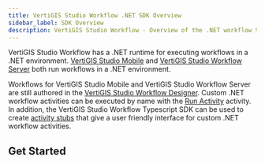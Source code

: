```yaml
---
title: VertiGIS Studio Workflow .NET SDK Overview
sidebar_label: SDK Overview
description: VertiGIS Studio Workflow - Overview of the .NET workflow SDK
---
```



VertiGIS Studio Workflow has a .NET runtime for executing workflows in a .NET environment. [VertiGIS Studio Mobile](https://docs.geocortex.com/mobileviewer/) and [VertiGIS Studio Workflow Server](https://docs.geocortex.com/workflow/latest/help/Default.htm#wf5/help/server-workflows.htm) both run workflows in a .NET environment.

Workflows for VertiGIS Studio Mobile and VertiGIS Studio Workflow Server are still authored in the [VertiGIS Studio Workflow Designer](https://apps.geocortex.com/workflow/designer/). Custom .NET workflow activities can be executed by name with the [Run Activity](https://docs.geocortex.com/workflow/latest/help/Default.htm#wf5/help/activities/run-activity.htm) activity. In addition, the VertiGIS Studio Workflow Typescript SDK can be used to create [activity stubs](sdk-net-register-activities.mdx) that give a user friendly interface for custom .NET workflow activities.

<SdkLimitationsWarning />

## Get Started

<UseCaseContainer>
    <UseCaseCard
        title="Create an Activity for VertiGIS Studio Mobile"
        description="Create a custom activity in VertiGIS Studio Mobile"
        link={useBaseUrl("docs/workflow/sdk-mobile-create-activity")}
    />
    <UseCaseCard
        title="Create an Activity for VertiGIS Studio Workflow Server"
        description="Create a custom activity in VertiGIS Studio Workflow Server"
        link={useBaseUrl("docs/workflow/sdk-server-create-activity")}
    />
</UseCaseContainer>
